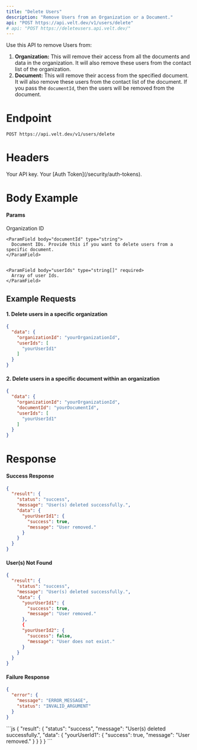 ```yaml
---
title: "Delete Users"
description: "Remove Users from an Organization or a Document."
api: "POST https://api.velt.dev/v1/users/delete"
# api: "POST https://deleteusers.api.velt.dev/"
---
```


Use this API to remove Users from:
1. **Organization:** This will remove their access from all the documents and data in the organization. It will also remove these users from the contact list of the organization.
2. **Document:** This will remove their access from the specified document. It will also remove these users from the contact list of the document. If you pass the `documentId`, then the users will be removed from the document.

# Endpoint
`POST https://api.velt.dev/v1/users/delete`



# Headers
<ParamField header="x-velt-api-key" type="string" required>
  Your API key.
</ParamField>

<ParamField header="x-velt-auth-token" type="string" required>
  Your [Auth Token](/security/auth-tokens).
</ParamField>



# Body Example

#### Params

<ParamField body="data" type="object" required>
  <Expandable title="properties">
    <ParamField body="organizationId" type="string" required>
      Organization ID
    </ParamField>

    <ParamField body="documentId" type="string">
      Document IDs. Provide this if you want to delete users from a specific document.
    </ParamField>


    <ParamField body="userIds" type="string[]" required>
      Array of user Ids.
    </ParamField>
  </Expandable>
</ParamField>


## **Example Requests**

#### 1. Delete users in a specific organization

```JSON
{
  "data": {
    "organizationId": "yourOrganizationId",
    "userIds": [
      "yourUserId1"
    ]
  }
}
```

#### 2. Delete users in a specific document within an organization

```JSON
{
  "data": {
    "organizationId": "yourOrganizationId",
    "documentId": "yourDocumentId",
    "userIds": [
      "yourUserId1"
    ]
  }
}
```

# Response

#### Success Response

```JSON
{
  "result": {
    "status": "success",
    "message": "User(s) deleted successfully.",
    "data": {
      "yourUserId1": {
        "success": true,
        "message": "User removed."
      }
    }
  }
}
```

#### User(s) Not Found

```JSON
{
  "result": {
    "status": "success",
    "message": "User(s) deleted successfully.",
    "data": {
      "yourUserId1": {
        "success": true,
        "message": "User removed."
      },
      {
      "yourUserId2": {
        "success": false,
        "message": "User does not exist."
      }
    }
  }
}
```

#### Failure Response

```JSON
{
  "error": {
    "message": "ERROR_MESSAGE",
    "status": "INVALID_ARGUMENT"
  }
}
```

<ResponseExample>
```js
{
  "result": {
    "status": "success",
    "message": "User(s) deleted successfully.",
    "data": {
      "yourUserId1": {
        "success": true,
        "message": "User removed."
      }
    }
  }
}
```
</ResponseExample>
